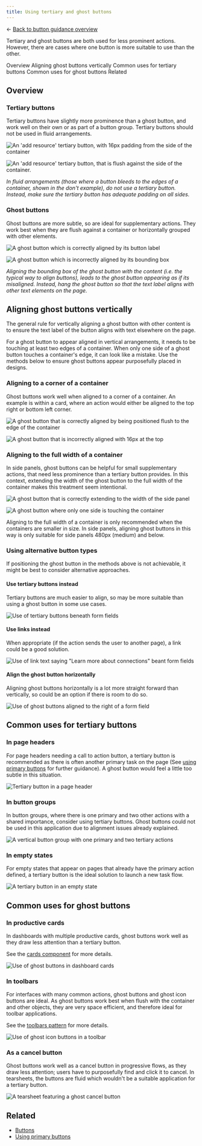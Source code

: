 ```yaml
---
title: Using tertiary and ghost buttons
---
```


<- [Back to button guidance overview](https://pages.github.ibm.com/cdai-design/pal/components/button-guidance/overview) 

<PageDescription>

Tertiary and ghost buttons are both used for less prominent actions. However, there are cases where one button is more suitable to use than the other.

</PageDescription>

<AnchorLinks>
  <AnchorLink>Overview</AnchorLink>
  <AnchorLink>Aligning ghost buttons vertically</AnchorLink>
  <AnchorLink>Common uses for tertiary buttons</AnchorLink>
  <AnchorLink>Common uses for ghost buttons</AnchorLink>
  <AnchorLink>Related</AnchorLink>
</AnchorLinks>

## Overview 

### Tertiary buttons
Tertiary buttons have slightly more prominence than a ghost button, and work well on their own or as part of a button group. Tertiary buttons should not be used in fluid arrangements.
<Row>
  <Column colLg={4}>

<DoDontExample type="do">

![An 'add resource' tertiary button, with 16px padding from the side of the container](images/Tertiary-button-do.png)

</DoDontExample>
  </Column>

  <Column colLg={4}>

<DoDontExample type="dont">

![An 'add resource' tertiary button, that is flush against the side of the container.](images/Tertiary-button-dont.png)

</DoDontExample>
  </Column>
</Row>

_In fluid arrangements (those where a button bleeds to the edges of a container, shown in the don't example), do not use a tertiary button. Instead, make sure the tertiary button has adequate padding on all sides._

### Ghost buttons
Ghost buttons are more subtle, so are ideal for supplementary actions. They work best when they are flush against a container or horizontally grouped with other elements. 
<Row>
  <Column colLg={4}>

<DoDontExample type="do">

![A ghost button which is correctly aligned by its button label](images/Ghost-button-do.png)

</DoDontExample>
  </Column>

  <Column colLg={4}>

<DoDontExample type="dont">

![A ghost button which is incorrectly aligned by its bounding box](images/Ghost-button-dont.png)

</DoDontExample>
  </Column>
</Row>

_Aligning the bounding box of the ghost button with the content (i.e. the typical way to align buttons), leads to the ghost button appearing as if its misaligned. Instead, hang the ghost button so that the text label aligns with other text elements on the page._


## Aligning ghost buttons vertically
The general rule for vertically aligning a ghost button with other content is to ensure the text label of the button aligns with text elsewhere on the page.

For a ghost button to appear aligned in vertical arrangements, it needs to be touching at least two edges of a container. When only one side of a ghost button touches a container's edge, it can look like a mistake. Use the methods below to ensure ghost buttons appear purposefully placed in designs.

### Aligning to a corner of a container
Ghost buttons work well when aligned to a corner of a container. An example is within a card, where an action would either be aligned to the top right or bottom left corner.
<Row>
  <Column colLg={4}>

<DoDontExample type="do">

![A ghost button that is correctly aligned by being positioned flush to the edge of the container](images/Ghost-alignment-do-1.png)

</DoDontExample>
  </Column>

  <Column colLg={4}>

<DoDontExample type="dont">

![A ghost button that is incorrectly aligned with 16px at the top](images/Ghost-alignment-dont-1.png)

</DoDontExample>
  </Column>
</Row>

### Aligning to the full width of a container
In side panels, ghost buttons can be helpful for small supplementary actions, that need less prominence than a tertiary button provides. In this context, extending the width of the ghost button to the full width of the container makes this treatment seem intentional. 
<Row>
  <Column colLg={4}>

<DoDontExample type="do">

![A ghost button that is correctly extending to the width of the side panel](images/Ghost-alignment-do-2.png)

</DoDontExample>
  </Column>

  <Column colLg={4}>

<DoDontExample type="dont">

![A ghost button where only one side is touching the container](images/Ghost-alignment-dont-2.png)

</DoDontExample>
  </Column>
</Row>

Aligning to the full width of a container is only recommended when the containers are smaller in size. In side panels, aligning ghost buttons in this way is only suitable for side panels 480px (medium) and below. 

### Using alternative button types
If positioning the ghost button in the methods above is not achievable, it might be best to consider alternative approaches.

#### Use tertiary buttons instead
Tertiary buttons are much easier to align, so may be more suitable than using a ghost button in some use cases.


<Row>
  <Column colLg={8}>

![Use of tertiary buttons beneath form fields](images/Button-alternative-1.png)

  </Column>
</Row>

#### Use links instead
When appropriate (if the action sends the user to another page), a link could be a good solution.

<Row>
  <Column colLg={8}>

![Use of link text saying "Learn more about connections" beant form fields](images/Button-alternative-2.png)

  </Column>
</Row>

#### Align the ghost button horizontally
Aligning ghost buttons horizontally is a lot more straight forward than vertically, so could be an option if there is room to do so.

<Row>
  <Column colLg={8}>

![Use of ghost buttons aligned to the right of a form field](images/Button-alternative-3.png)

  </Column>
</Row>

## Common uses for tertiary buttons

### In page headers
For page headers needing a call to action button, a tertiary button is recommended as there is often another primary task on the page (See [using primary buttons](https://www.carbondesignsystem.com/components/button-guidance/primary-buttons) for further guidance). A ghost button would feel a little too subtle in this situation.
<Row>
  <Column colLg={8}>

![Tertiary button in a page header](images/Tertiary-button-usecase-1.png)

  </Column>
</Row>

### In button groups
In button groups, where there is one primary and two other actions with a shared importance, consider using tertiary buttons. Ghost buttons could not be used in this application due to alignment issues already explained.
<Row>
  <Column colLg={8}>

![A vertical button group with one primary and two tertiary actions](images/Tertiary-button-usecase-2.png)

  </Column>
</Row>

### In empty states
For empty states that appear on pages that already have the primary action defined, a tertiary button is the ideal solution to launch a new task flow.
<Row>
  <Column colLg={8}>

![A tertiary button in an empty state](images/Tertiary-button-usecase-3.png)

  </Column>
</Row>

## Common uses for ghost buttons

### In productive cards
In dashboards with multiple productive cards, ghost buttons work well as they draw less attention than a tertiary button.

See the [cards component](https://pages.github.ibm.com/cdai-design/pal/components/card/overview) for more details.

<Row>
  <Column colLg={8}>

![Use of ghost buttons in dashboard cards](images/Ghost-button-usecase-1.png)

  </Column>
</Row>

### In toolbars
For interfaces with many common actions, ghost buttons and ghost icon buttons are ideal. As ghost buttons work best when flush with the container and other objects, they are very space efficient, and therefore ideal for toolbar applications. 

See the [toolbars pattern](https://pages.github.ibm.com/cdai-design/pal/patterns/toolbars) for more details.
<Row>
  <Column colLg={8}>

![Use of ghost icon buttons in a toolbar](images/Ghost-button-usecase-2.png)

  </Column>
</Row>


### As a cancel button
Ghost buttons work well as a cancel button in progressive flows, as they draw less attention; users have to purposefully find and click it to cancel. In tearsheets, the buttons are fluid which wouldn't be a suitable application for a tertiary button. 

<Row>
  <Column colLg={8}>

![A tearsheet featuring a ghost cancel button](images/Ghost-button-usecase-3.png)

  </Column>
</Row>


## Related
- [Buttons](https://www.carbondesignsystem.com/components/button/usage/)
- [Using primary buttons](https://www.carbondesignsystem.com/components/button-guidance/primary-buttons)



